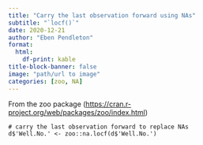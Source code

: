 ```yaml
---
title: "Carry the last observation forward using NAs"
subtitle: "`locf()`"
date: 2020-12-21
author: "Eben Pendleton"
format:
  html:
    df-print: kable
title-block-banner: false
image: "path/url to image"
categories: [zoo, NA]
---
```

From the zoo package (<https://cran.r-project.org/web/packages/zoo/index.html>)
```
# carry the last observation forward to replace NAs
d$'Well.No.' <- zoo::na.locf(d$'Well.No.')
```
